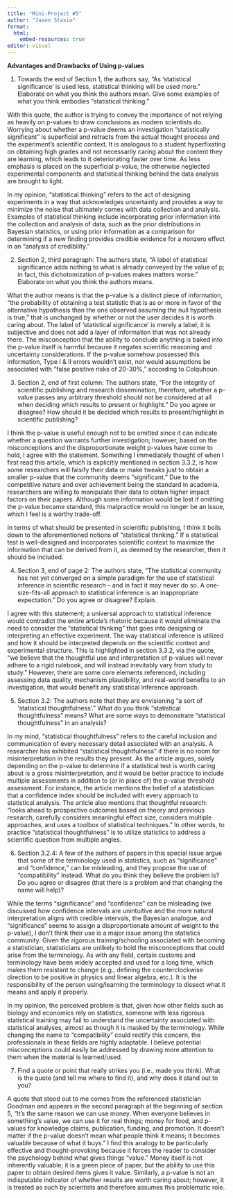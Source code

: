 ```yaml
---
title: "Mini-Project #5"
author: "Jason Stasio"
format: 
  html:
    embed-resources: true
editor: visual
---
```


**Advantages and Drawbacks of Using p-values**

1.  Towards the end of Section 1, the authors say, “As ‘statistical significance’ is used less, statistical thinking will be used more.” Elaborate on what you think the authors mean. Give some examples of what you think embodies “statistical thinking.”

With this quote, the author is trying to convey the importance of not relying as heavily on p-values to draw conclusions as modern scientists do. Worrying about whether a p-value deems an investigation “statistically significant” is superficial and retracts from the actual thought process and the experiment’s scientific context. It is analogous to a student hyperfixating on obtaining high grades and not necessarily caring about the content they are learning, which leads to it deteriorating faster over time. As less emphasis is placed on the superficial p-value, the otherwise neglected experimental components and statistical thinking behind the data analysis are brought to light.

In my opinion, “statistical thinking” refers to the act of designing experiments in a way that acknowledges uncertainty and provides a way to minimize the noise that ultimately comes with data collection and analysis. Examples of statistical thinking include incorporating prior information into the collection and analysis of data, such as the prior distributions in Bayesian statistics, or using prior information as a comparison for determining if a new finding provides credible evidence for a nonzero effect in an “analysis of credibility.”

2.  Section 2, third paragraph: The authors state, “A label of statistical significance adds nothing to what is already conveyed by the value of p; in fact, this dichotomization of p-values makes matters worse.” Elaborate on what you think the authors means.

What the author means is that the p-value is a distinct piece of information, “the probability of obtaining a test statistic that is as or more in favor of the alternative hypothesis than the one observed assuming the null hypothesis is true,” that is unchanged by whether or not the user decides it is worth caring about. The label of ‘statistical significance’ is merely a label; it is subjective and does not add a layer of information that was not already there. The misconception that the ability to conclude anything is baked into the p-value itself is harmful because it negates scientific reasoning and uncertainty considerations. If the p-value somehow possessed this information, Type I & II errors wouldn’t exist, nor would assumptions be associated with “false positive risks of 20-30%,” according to Colquhoun.

3.  Section 2, end of first column: The authors state, “For the integrity of scientific publishing and research dissemination, therefore, whether a p-value passes any arbitrary threshold should not be considered at all when deciding which results to present or highlight.” Do you agree or disagree? How should it be decided which results to present/highlight in scientific publishing?

I think the p-value is useful enough not to be omitted since it can indicate whether a question warrants further investigation; however, based on the misconceptions and the disproportionate weight p-values have come to hold, I agree with the statement. Something I immediately thought of when I first read this article, which is explicitly mentioned in section 3.3.2, is how some researchers will falsify their data or make tweaks just to obtain a smaller p-value that the community deems “significant.” Due to the competitive nature and over achievement being the standard in academia, researchers are willing to manipulate their data to obtain higher impact factors on their papers. Although some information would be lost if omitting the p-value became standard, this malpractice would no longer be an issue, which I feel is a worthy trade-off.

In terms of what should be presented in scientific publishing, I think it boils down to the aforementioned notions of “statistical thinking.” If a statistical test is well-designed and incorporates scientific context to maximize the information that can be derived from it, as deemed by the researcher, then it should be included.

4.  Section 3, end of page 2: The authors state, “The statistical community has not yet converged on a simple paradigm for the use of statistical inference in scientific research – and in fact it may never do so. A one-size-fits-all approach to statistical inference is an inappropriate expectation.” Do you agree or disagree? Explain.

I agree with this statement; a universal approach to statistical inference would contradict the entire article’s rhetoric because it would eliminate the need to consider the “statistical thinking” that goes into designing or interpreting an effective experiment. The way statistical inference is utilized and how it should be interpreted depends on the scientific context and experimental structure. This is highlighted in section 3.3.2, via the quote, “we believe that the thoughtful use and interpretation of p-values will never adhere to a rigid rulebook, and will instead inevitably vary from study to study.” However, there are some core elements referenced, including assessing data quality, mechanism plausibility, and real-world benefits to an investigation, that would benefit any statistical inference approach.

5.  Section 3.2: The authors note that they are envisioning “a sort of ‘statistical thoughtfulness’.” What do you think “statistical thoughtfulness” means? What are some ways to demonstrate “statistical thoughtfulness” in an analysis?

In my mind, “statistical thoughtfulness” refers to the careful inclusion and communication of every necessary detail associated with an analysis. A researcher has exhibited “statistical thoughtfulness” if there is no room for misinterpretation in the results they present. As the article argues, solely depending on the p-value to determine if a statistical test is worth caring about is a gross misinterpretation, and it would be better practice to include multiple assessments in addition to (or in place of) the p-value threshold assessment. For instance, the article mentions the belief of a statistician that a confidence index should be included with every approach to statistical analysis. The article also mentions that thoughtful research: “looks ahead to prospective outcomes based on theory and previous research, carefully considers meaningful effect size, considers multiple approaches, and uses a toolbox of statistical techniques.” In other words, to practice “statistical thoughtfulness” is to utilize statistics to address a scientific question from multiple angles.

6.  Section 3.2.4: A few of the authors of papers in this special issue argue that some of the terminology used in statistics, such as “significance” and “confidence,” can be misleading, and they propose the use of “compatibility” instead. What do you think they believe the problem is? Do you agree or disagree (that there is a problem and that changing the name will help)?

While the terms “significance” and “confidence” can be misleading (we discussed how confidence intervals are unintuitive and the more natural interpretation aligns with credible intervals, the Bayesian analogue, and “significance” seems to assign a disproportionate amount of weight to the p-value), I don’t think their use is a major issue among the statistics community. Given the rigorous training/schooling associated with becoming a statistician, statisticians are unlikely to hold the misconceptions that could arise from the terminology. As with any field, certain customs and terminology have been widely accepted and used for a long time, which makes them resistant to change (e.g., defining the counterclockwise direction to be positive in physics and linear algebra, etc.). It is the responsibility of the person using/learning the terminology to dissect what it means and apply it properly.

In my opinion, the perceived problem is that, given how other fields such as biology and economics rely on statistics, someone with less rigorous statistical training may fail to understand the uncertainty associated with statistical analyses, almost as though it is masked by the terminology. While changing the name to “compatibility” could rectify this concern, the professionals in these fields are highly adaptable. I believe potential misconceptions could easily be addressed by drawing more attention to them when the material is learned/used.

7.  Find a quote or point that really strikes you (i.e., made you think). What is the quote (and tell me where to find it), and why does it stand out to you?

A quote that stood out to me comes from the referenced statistician Goodman and appears in the second paragraph at the beginning of section 5, “It’s the same reason we can use money. When everyone believes in something’s value, we can use it for real things; money for food, and p-values for knowledge claims, publication, funding, and promotion. It doesn’t matter if the p-value doesn’t mean what people think it means; it becomes valuable because of what it buys.” I find this analogy to be particularly effective and thought-provoking because it forces the reader to consider the psychology behind what gives things “value.” Money itself is not inherently valuable; it is a green piece of paper, but the ability to use this paper to obtain desired items gives it value. Similarly, a p-value is not an indisputable indicator of whether results are worth caring about; however, it is treated as such by scientists and therefore assumes this problematic role.
